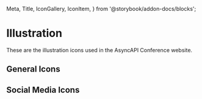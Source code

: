   Meta,
  Title,
  IconGallery,
  IconItem,
} from '@storybook/addon-docs/blocks';


<Meta title="Design System/Illustration" />

# Illustration

These are the illustration icons used in the AsyncAPI Conference website.

## General Icons

<IconGallery>
  <IconItem name="Arrow">
    <Arrow />
  </IconItem>
  <IconItem name="Arrows">
    <Arrows direction="right" fill="white" />
  </IconItem>
  <IconItem name="Cancel">
    <Cancel />
  </IconItem>
  <IconItem name="Link">
    <ILink fill="white" />
  </IconItem>
  <IconItem name="Plus">
    <Plus />
  </IconItem>
  <IconItem name="Download">
    <Download fill="white" />
  </IconItem>
  <IconItem name="Ticket">
    <Ticket className="text-white" />
  </IconItem>
  <IconItem name="MapPointer">
    <MapPointer />
  </IconItem>
  <IconItem name="Activity Loader">
    <ActivityLoader />
  </IconItem>
  <IconItem name="Hamburger">
    <Hamburger />
  </IconItem>
</IconGallery>

## Social Media Icons

<IconGallery>
  <IconItem name="Youtube">
    <Youtube />
  </IconItem>
  <IconItem name="X">
    <X />
  </IconItem>
  <IconItem name="Github">
    <Github />
  </IconItem>
  <IconItem name="LinkedIn">
    <LinkedIn />
  </IconItem>
</IconGallery>
